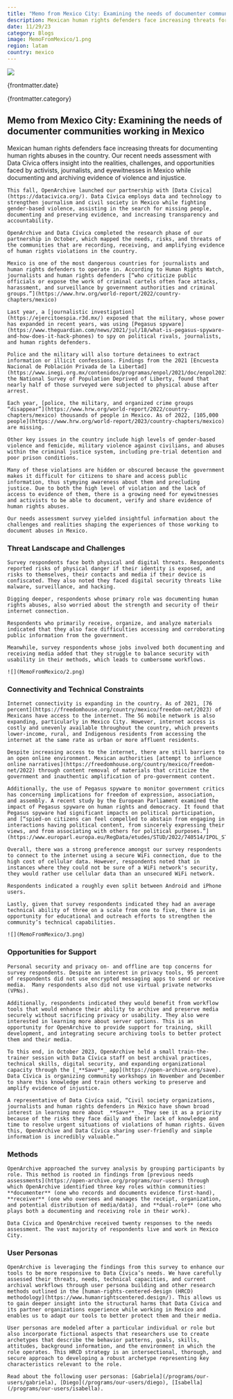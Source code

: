 ```yaml
---
title: "Memo from Mexico City: Examining the needs of documenter communities working in Mexico"
description: Mexican human rights defenders face increasing threats for documenting human rights abuses in the country. Our recent needs assessment with Data Cívica offers insight into the realities, challenges, and opportunities faced by activists, journalists, and eyewitnesses in Mexico while documenting and archiving evidence of violence and injustice.  
date: 11/29/23
category: Blogs
image: MemoFromMexico/1.png
region: latam
country: mexico
---
```



<ArticleHeaderSection>

![](MemoFromMexico/1.png)

{frontmatter.date}

{frontmatter.category}

## Memo from Mexico City: Examining the needs of documenter communities working in Mexico

Mexican human rights defenders face increasing threats for documenting human rights abuses in the country. Our recent needs assessment with Data Cívica offers insight into the realities, challenges, and opportunities faced by activists, journalists, and eyewitnesses in Mexico while documenting and archiving evidence of violence and injustice.  

</ArticleHeaderSection>
<ContentSection>

    This fall, OpenArchive launched our partnership with [Data Cívica](https://datacivica.org/). Data Cívica employs data and technology to strengthen journalism and civil society in Mexico while fighting gender-based violence, assisting in the search for missing people, documenting and preserving evidence, and increasing transparency and accountability.

    OpenArchive and Data Cívica completed the research phase of our partnership in October, which mapped the needs, risks, and threats of the communities that are recording, receiving, and amplifying evidence of human rights violations in the country.

    Mexico is one of the most dangerous countries for journalists and human rights defenders to operate in. According to Human Rights Watch, journalists and human rights defenders [“who criticize public officials or expose the work of criminal cartels often face attacks, harassment, and surveillance by government authorities and criminal groups.”](https://www.hrw.org/world-report/2022/country-chapters/mexico)

    Last year, a [journalistic investigation](https://ejercitoespia.r3d.mx/) exposed that the military, whose power has expanded in recent years, was using [Pegasus spyware](https://www.theguardian.com/news/2021/jul/18/what-is-pegasus-spyware-and-how-does-it-hack-phones) to spy on political rivals, journalists, and human rights defenders. 

    Police and the military will also torture detainees to extract information or illicit confessions. Findings from the 2021 [Encuesta Nacional de Población Privada de la Libertad](https://www.inegi.org.mx/contenidos/programas/enpol/2021/doc/enpol2021_presentacion_nacional.pdf), the National Survey of Population Deprived of Liberty, found that nearly half of those surveyed were subjected to physical abuse after arrest. 

    Each year, [police, the military, and organized crime groups “disappear”](https://www.hrw.org/world-report/2022/country-chapters/mexico) thousands of people in Mexico. As of 2022, [105,000 people](https://www.hrw.org/world-report/2023/country-chapters/mexico) are missing. 

    Other key issues in the country include high levels of gender-based violence and femicide, military violence against civilians, and abuses within the criminal justice system, including pre-trial detention and poor prison conditions. 

    Many of these violations are hidden or obscured because the government makes it difficult for citizens to share and access public information, thus stymying awareness about them and precluding justice. Due to both the high level of violation and the lack of access to evidence of them, there is a growing need for eyewitnesses and activists to be able to document, verify and share evidence of human rights abuses.

    Our needs assessment survey yielded insightful information about the challenges and realities shaping the experiences of those working to document abuses in Mexico. 

### Threat Landscape and Challenges

    Survey respondents face both physical and digital threats. Respondents reported risks of physical danger if their identity is exposed, and risks to themselves, their contacts and media if their device is confiscated. They also noted they faced digital security threats like malware, surveillance, and hacking. 

    Digging deeper, respondents whose primary role was documenting human rights abuses, also worried about the strength and security of their internet connection. 

    Respondents who primarily receive, organize, and analyze materials indicated that they also face difficulties accessing and corroborating public information from the government. 

    Meanwhile, survey respondents whose jobs involved both documenting and receiving media added that they struggle to balance security with usability in their methods, which leads to cumbersome workflows. 

    ![](MemoFromMexico/2.png)

### Connectivity and Technical Constraints

    Internet connectivity is expanding in the country. As of 2021, [76 percent](https://freedomhouse.org/country/mexico/freedom-net/2023) of Mexicans have access to the internet. The 5G mobile network is also expanding, particularly in Mexico City. However, internet access is costly and unevenly available throughout the country, which prevents lower-income, rural, and Indigenous residents from accessing the internet at the same rate as urban or more affluent residents. 

    Despite increasing access to the internet, there are still barriers to an open online environment. Mexican authorities [attempt to influence online narratives](https://freedomhouse.org/country/mexico/freedom-net/2022) through content removal of materials that criticize the government and inauthentic amplification of pro-government content. 

    Additionally, the use of Pegasus spyware to monitor government critics has concerning implications for freedom of expression, association, and assembly. A recent study by the European Parliament examined the impact of Pegasus spyware on human rights and democracy. It found that Pegasus spyware had significant impacts on political participation, and [“spied-on citizens can feel compelled to abstain from engaging in interactions having political content, from sincerely expressing their views, and from associating with others for political purposes.”](https://www.europarl.europa.eu/RegData/etudes/STUD/2022/740514/IPOL_STU(2022)740514_EN.pdf)

    Overall, there was a strong preference amongst our survey respondents to connect to the internet using a secure WiFi connection, due to the high cost of cellular data. However, respondents noted that in instances where they could not be sure of a WiFi network's security, they would rather use cellular data than an unsecured WiFi network.

    Respondents indicated a roughly even split between Android and iPhone users. 

    Lastly, given that survey respondents indicated they had an average technical ability of three on a scale from one to five, there is an opportunity for educational and outreach efforts to strengthen the community’s technical capabilities.

    ![](MemoFromMexico/3.png)

### Opportunities for Support

    Personal security and privacy on- and offline are top concerns for survey respondents. Despite an interest in privacy tools, 95 percent of respondents did not use encrypted messaging apps to send or receive media.  Many respondents also did not use virtual private networks (VPNs). 

    Additionally, respondents indicated they would benefit from workflow tools that would enhance their ability to archive and preserve media securely without sacrificing privacy or usability. They also were interested in learning more about server options. This is an opportunity for OpenArchive to provide support for training, skill development, and integrating secure archiving tools to better protect them and their media. 

    To this end, in October 2023, OpenArchive held a small train-the-trainer session with Data Cívica staff on best archival practices, technical skills, digital security, and expanding organizational capacity through the [_**Save**_ app](https://open-archive.org/save). Data Cívica is organizing community workshops in November and December to share this knowledge and train others working to preserve and amplify evidence of injustice. 

    A representative of Data Civíca said, “Civil society organizations, journalists and human rights defenders in México have shown broad interest in learning more about _**Save**_. They see it as a priority because of the risks they face daily and their lack of knowledge and time to resolve urgent situations of violations of human rights. Given this, OpenArchive and Data Cívica sharing user-friendly and simple information is incredibly valuable.”

### Methods

    OpenArchive approached the survey analysis by grouping participants by role. This method is rooted in findings from [previous needs assessments](https://open-archive.org/programs/our-users) through which OpenArchive identified three key roles within communities: **documenter** (one who records and documents evidence first-hand), **receiver** (one who oversees and manages the receipt, organization, and potential distribution of media/data), and **dual-role** (one who plays both a documenting and receiving role in their work). 

    Data Cívica and OpenArchive received twenty responses to the needs assessment. The vast majority of respondents live and work in Mexico City. 

### User Personas

    OpenArchive is leveraging the findings from this survey to enhance our tools to be more responsive to Data Cívica’s needs. We have carefully assessed their threats, needs, technical capacities, and current archival workflows through user persona building and other research methods outlined in the [human-rights-centered-design (HRCD) methodology](https://www.humanrightscentered.design/). This allows us to gain deeper insight into the structural harms that Data Cívica and its partner organizations experience while working in Mexico and enables us to adapt our tools to better protect them and their media.

    User personas are modeled after a particular individual or role but also incorporate fictional aspects that researchers use to create archetypes that describe the behavior patterns, goals, skills, attitudes, background information, and the environment in which the role operates. This HRCD strategy is an intersectional, thorough, and secure approach to developing a robust archetype representing key characteristics relevant to the role.

    Read about the following user personas: [Gabriela](/programs/our-users/gabriela), [Diego](/programs/our-users/diego), [Isabella](/programs/our-users/isabella). 

</ContentSection>
